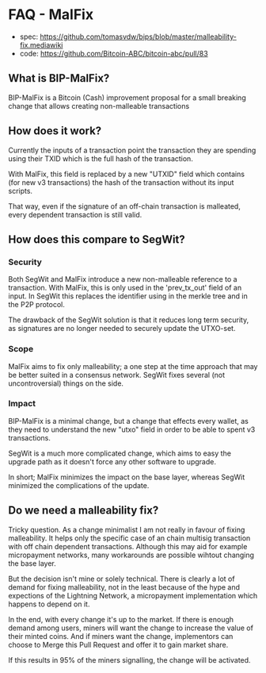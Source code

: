 =FAQ - MalFix=

* spec: https://github.com/tomasvdw/bips/blob/master/malleability-fix.mediawiki
* code: https://github.com/Bitcoin-ABC/bitcoin-abc/pull/83

==What is BIP-MalFix?==

BIP-MalFix is a Bitcoin (Cash) improvement proposal for a small breaking change
that allows creating non-malleable transactions

==How does it work?==

Currently the inputs of a transaction point the transaction they are spending
using their TXID which is the full hash of the transaction. 

With MalFix, this field is replaced by a new "UTXID" field which contains (for 
new v3 transactions) the hash of the transaction without its input scripts. 

That way, even if the signature of an off-chain transaction is malleated, 
every dependent transaction is still valid.

==How does this compare to SegWit?==

===Security===

Both SegWit and MalFix introduce a new non-malleable reference to a
transaction. With MalFix, this is only used in the 'prev_tx_out' field of 
an input. In SegWit this replaces the identifier using in the merkle tree
and in the P2P protocol.

The drawback of the SegWit solution is that it reduces long term security,
as signatures are no longer needed to securely update the UTXO-set. 

===Scope===

MalFix aims to fix only malleability; a one step at the time approach that
may be better suited in a consensus network. SegWit fixes several 
(not uncontroversial) things on the side.

===Impact===

BIP-MalFix is a minimal change, but a change that effects every wallet, as 
they need to understand the new "utxo" field in order to be able to
spent v3 transactions.

SegWit is a much more complicated change, which aims to easy the upgrade path
as it doesn't force any other software to upgrade.

In short; MalFix minimizes the impact on the base layer, whereas SegWit 
minimized the complications of the update.

==Do we need a malleability fix?==

Tricky question. As a change minimalist I am not really in favour of fixing 
malleability. It helps only the specific case of an chain multisig transaction
with off chain dependent transactions. Although this may aid for example micropayment networks, many workarounds are possible wihtout changing the 
base layer.

But the decision isn't mine or solely technical. There is clearly a lot
of demand for fixing malleability, not in the least because of the hype and
expections of the Lightning Network, a micropayment implementation which
happens to depend on it.

In the end, with every change it's up to the market. If there is enough 
demand among users, miners will want the change to increase the value
of their minted coins. And if miners want the change, implementors can
choose to Merge this Pull Request and offer it to gain market share.

If this results in 95% of the miners signalling, the change will be activated.


